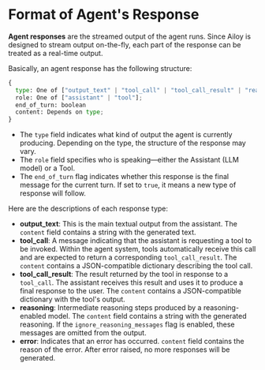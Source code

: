 # Format of Agent's Response

**Agent responses** are the streamed output of the agent runs. Since Ailoy is
designed to stream output on-the-fly, each part of the response can be treated
as a real-time output.

Basically, an agent response has the following structure:

```python
{
  type: One of ["output_text" | "tool_call" | "tool_call_result" | "reasoning" | "error"]
  role: One of ["assistant" | "tool"];
  end_of_turn: boolean
  content: Depends on type;
}
```

- The `type` field indicates what kind of output the agent is currently
  producing. Depending on the type, the structure of the response may vary.
- The `role` field specifies who is speaking—either the Assistant (LLM model) or
  a Tool.
- The `end_of_turn` flag indicates whether this response is the final message
  for the current turn. If set to `true`, it means a new type of response will
  follow.

Here are the descriptions of each response type:

- **output_text**: This is the main textual output from the assistant. The
  `content` field contains a string with the generated text.
- **tool_call**: A message indicating that the assistant is requesting a tool to
  be invoked. Within the agent system, tools automatically receive this call and
  are expected to return a corresponding `tool_call_result`. The `content`
  contains a JSON-compatible dictionary describing the tool call.
- **tool_call_result**: The result returned by the tool in response to a
  `tool_call`. The assistant receives this result and uses it to produce a final
  response to the user. The `content` contains a JSON-compatible dictionary with
  the tool's output.
- **reasoning**: Intermediate reasoning steps produced by a reasoning-enabled
  model. The `content` field contains a string with the generated reasoning. If
  the `ignore_reasoning_messages` flag is enabled, these messages are omitted
  from the output.
- **error**: Indicates that an error has occurred. `content` field contains the
  reason of the error. After error raised, no more responses will be generated.
